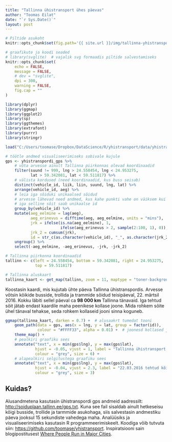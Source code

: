 ```yaml
---
title: "Tallinna ühistransport ühes päevas"
author: "Toomas Eilat"
date: "`r Sys.Date()`"
layout: post
---
```


```r
# Piltide asukoht
knitr::opts_chunk$set(fig.path='{{ site.url }}/img/tallinna-yhistransport-')
```

```r
# graafikute ja koodi seaded
# library(svglite)  # vajalik svg formaadis piltide salvestamiseks
knitr::opts_chunk$set(
    echo = FALSE, 
    message = FALSE,
    # dev = "svglite",
    dpi = 300,
    warning = FALSE,
    fig.cap = ""
)
```

```r

library(dplyr)
library(ggmap)
library(ggplot2)
library(sp)
library(ggthemes)
library(extrafont)
library(purrr)
library(stringr)

load("C:/Users/toomase/Dropbox/DataScience/R/yhistransport/data/yhistranspordi_gps.RData")

# töötle andmed visualiseerimiseks sobivale kujule
gps <- yhistranspordi_gps %>%
    # võta arvesse ainult Tallinna piirkonnas olevad koordinaadid
    filter(suund != 999, lng > 24.558454, lng < 24.953275,
           lat > 59.342081, lat < 59.511817) %>%
    # välista kordused (need koordinaadid, kus buss seisab)
    distinct(vehicle_id, liik, liin, suund, lng, lat) %>%
    arrange(vehicle_id, aeg) %>%
    # leia iga sõiduki unikaalsed sõidud
    # arvesse lähevad need andmed, kus kahe punkti vahe on väiksem kui 2 min
    # iga selline sõit saab unikaalse id
    group_by(vehicle_id) %>%
    mutate(aeg_eelmine = lag(aeg),
           aeg_erinevus = difftime(aeg, aeg_eelmine, units = "mins"),
           jrk = ifelse(is.na(aeg_eelmine), 1, 
                        ifelse(aeg_erinevus > 2, sample(2:100, 1), 0)),
           jrk_2 = cumsum(jrk),
           id = str_c(as.character(vehicle_id), "_", as.character(jrk_2))) %>%
    ungroup() %>%
    select(-aeg_eelmine, -aeg_erinevus, -jrk, -jrk_2)

# Tallinna piirkonna koordinaadid
tallinn <- c(left = 24.558454, bottom = 59.342081, right = 24.953275, 
             top = 59.511817)

# Tallinna aluskaart
tallinna_kaart <- get_map(tallinn, zoom = 11, maptype = "toner-background")

```

Koostasin kaardi, mis kujutab ühte päeva Tallinna ühistranspordis. Arvesse võtsin kõikide busside, trollida ja trammide sõidud teisipäeval, 22. märtsil 2016. Kokku läbiti sellel päeval ca __98 000 km__ Tallinna tänavaid. Iga tehtud sõit jätab endast kaardile maha peenikese kollase joone. Mida rohkem sõite ühel tänaval tehakse, seda rohkem kollaseid jooni sinna koguneb. 

```r

ggmap(tallinna_kaart, darken = 0.7) +  # alusaakrt tumedat tooni 
    geom_path(data = gps, aes(x = lng, y = lat, group = factor(id)), 
              colour = "#FFFF33", alpha = 0.01) +  # joonesd kollased ja peenikesed
    theme_map() + 
    # pealkiri graafiku sees
    annotate("text", x = min(gps$lng), y = max(gps$lat),
             hjust = -0.05, vjust = 1, label = "Tallinna ühistransport ühes päevas",
             colour = "grey", size = 6) +
    # alapealkiri selgitustega graafiku sees
    annotate("text", x = min(gps$lng), y = max(gps$lat),
             hjust = -0.04, vjust = 2.3, label = "22.03.2016 tehtud kõik sõidud busside, trollide ja trammidega (kokku ca 98 000 km)\n  Paksem kollane joon tähendab rohkem sõite",
             colour = "grey", size = 3)

```

## Kuidas?
Alusandmetena kasutasin ühistranspordi gps andmeid aadressilt: [http://soiduplaan.tallinn.ee/gps.txt](http://soiduplaan.tallinn.ee/gps.txt). Kuna see fail sisaldab ainult hetkeseisu kõigi busside, trollide ja tarmmide asukohaga, siis salvestasin andmestiku päeva jooksul 15 sekundiste vahedega maha. Analüüsiks ja visualiseerimiseks kasutasin R programmeerimiskeelt. Koodiga võib tutvuta siin: [https://github.com/toomase/yhistransport](https://github.com/toomase/yhistransport). Inspiratsiooni sain blogipostitusest [Where People Run in Major Cities](http://flowingdata.com/2014/02/05/where-people-run/).